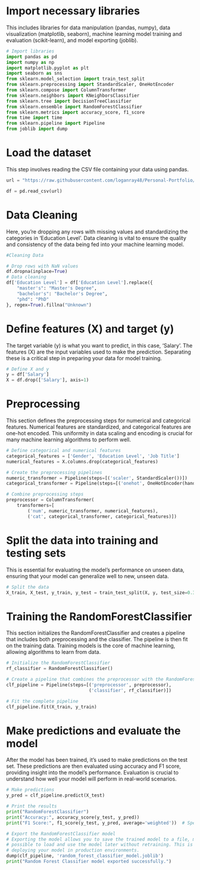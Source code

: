 
# Import necessary libraries
This includes libraries for data manipulation (pandas, numpy), 
data visualization (matplotlib, seaborn), machine learning model 
training and evaluation (scikit-learn), and model exporting (joblib).

```python
# Import libraries
import pandas as pd
import numpy as np
import matplotlib.pyplot as plt
import seaborn as sns
from sklearn.model_selection import train_test_split
from sklearn.preprocessing import StandardScaler, OneHotEncoder
from sklearn.compose import ColumnTransformer
from sklearn.neighbors import KNeighborsClassifier
from sklearn.tree import DecisionTreeClassifier
from sklearn.ensemble import RandomForestClassifier
from sklearn.metrics import accuracy_score, f1_score
from time import time
from sklearn.pipeline import Pipeline
from joblib import dump
```


# Load the dataset
This step involves reading the CSV file containing your data using pandas. 

```python

url = "https://raw.githubusercontent.com/loganray48/Personal-Portfolio/main/SalaryData/salarydata.csv"

df = pd.read_csv(url)
```

# Data Cleaning
Here, you're dropping any rows with missing values and standardizing the 
categories in 'Education Level'. Data cleaning is vital to ensure the quality 
and consistency of the data being fed into your machine learning model.

```python
#Cleaning Data

# Drop rows with NaN values
df.dropna(inplace=True)
# Data cleaning
df['Education Level'] = df['Education Level'].replace({
    "master's": "Master's Degree",
    "bachelor's": "Bachelor's Degree",
    "phd": "PhD"
}, regex=True).fillna("Unknown")
```

# Define features (X) and target (y)
The target variable (y) is what you want to predict, in this case, 'Salary'. 
The features (X) are the input variables used to make the prediction. Separating 
these is a critical step in preparing your data for model training.

```python
# Define X and y
y = df['Salary']
X = df.drop(['Salary'], axis=1)
```

# Preprocessing
This section defines the preprocessing steps for numerical and categorical features.
Numerical features are standardized, and categorical features are one-hot encoded.
This uniformity in data scaling and encoding is crucial for many machine learning algorithms to perform well.

```python
# Define categorical and numerical features
categorical_features = ['Gender', 'Education Level', 'Job Title']
numerical_features = X.columns.drop(categorical_features)

# Create the preprocessing pipelines
numeric_transformer = Pipeline(steps=[('scaler', StandardScaler())])
categorical_transformer = Pipeline(steps=[('onehot', OneHotEncoder(handle_unknown='ignore'))])

# Combine preprocessing steps
preprocessor = ColumnTransformer(
    transformers=[
        ('num', numeric_transformer, numerical_features),
        ('cat', categorical_transformer, categorical_features)])


```

# Split the data into training and testing sets
This is essential for evaluating the model's performance on unseen data, 
ensuring that your model can generalize well to new, unseen data.

```python
# Split the data
X_train, X_test, y_train, y_test = train_test_split(X, y, test_size=0.34, random_state=76)
```

# Training the RandomForestClassifier
This section initializes the RandomForestClassifier and creates a pipeline that includes both preprocessing and 
the classifier. The pipeline is then fit on the training data. Training models is the core of machine learning, 
allowing algorithms to learn from data.

```python
# Initialize the RandomForestClassifier
rf_classifier = RandomForestClassifier()

# Create a pipeline that combines the preprocessor with the RandomForestClassifier
clf_pipeline = Pipeline(steps=[('preprocessor', preprocessor),
                               ('classifier', rf_classifier)])

# Fit the complete pipeline
clf_pipeline.fit(X_train, y_train)

```

# Make predictions and evaluate the model
After the model has been trained, it's used to make predictions on the test set. These predictions are 
then evaluated using accuracy and F1 score, providing insight into the model's performance. Evaluation 
is crucial to understand how well your model will perform in real-world scenarios.

```python
# Make predictions
y_pred = clf_pipeline.predict(X_test)

# Print the results
print("RandomForestClassifier")
print("Accuracy:", accuracy_score(y_test, y_pred))
print("F1 Score:", f1_score(y_test, y_pred, average='weighted'))  # Specify the averaging method

# Export the RandomForestClassifier model
# Exporting the model allows you to save the trained model to a file, making it 
# possible to load and use the model later without retraining. This is crucial for 
# deploying your model in production environments.
dump(clf_pipeline, 'random_forest_classifier_model.joblib')
print("Random Forest Classifier model exported successfully.")
```

